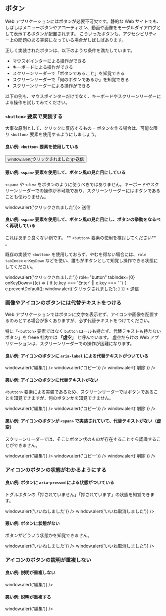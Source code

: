 
## ボタン

Web アプリケーションにはボタンが必要不可欠です。静的な Web サイトでも、しばしばメニューボタンやアコーディオン、動画や画像をモーダルダイアログとして表示するボタンが配置されます。
こういったボタンも、アクセシビリティー上の問題のある実装になっている場合がしばしばあります。

正しく実装されたボタンは、以下のような条件を満たしています。

- マウスポインターによる操作ができる
- キーボードによる操作ができる
- スクリーンリーダーで「ボタンであること」を知覚できる
- スクリーンリーダーで「何のボタンであるか」を知覚できる
- スクリーンリーダーによる操作ができる

以下の例も、マウスポインターだけでなく、キーボードやスクリーンリーダーによる操作を試してみてください。

### `<button>` 要素で実装する

大事な原則として、クリックに反応するもの = ボタンを作る場合は、可能な限り `<button>` 要素を使用するようにしましょう。

#### 良い例: `<button>` 要素を使用している

<div className={styles.example}>
  <Button onClick={() => window.alert('クリックされました')}>送信</Button>
</div>

#### 悪い例: `<span>` 要素を使用して、ボタン風の見た目にしている

`<span>` や `<div>` をボタンのように使うべきではありません。キーボードやスクリーンリーダーでの操作が不可能であり、スクリーンリーダーにはボタンであることも伝わりません。

<div className={styles.example}>
  <FakeButton onClick={() => window.alert('クリックされました')}>
    送信
  </FakeButton>
</div>

#### 良い例: `<span>` 要素を使用して、ボタン風の見た目にし、ボタンの挙動をなるべく再現している

これはあまり良くない例です。 ** `<button>` 要素の使用を検討してください** 。

既存の実装で `<button>` を使用しておらず、やむを得ない場合には、`role` `tabIndex` `onKeyDown` などを使い、誰もがボタンとして知覚し操作できる状態にしてください。

<div className={styles.example}>
  <FakeButton
    onClick={() => window.alert('クリックされました')}
    role="button"
    tabIndex={0}
    onKeyDown={(e) => {
      if (e.key === 'Enter' || e.key === ' ') {
        e.preventDefault();
        window.alert('クリックされました');
      }
    }}
  >
    送信
  </FakeButton>
</div>

### 画像やアイコンのボタンには代替テキストをつける

Web アプリケーションではボタンに文字を表示せず、アイコンや画像を配置するのみとする場合が多くありますが、必ず代替テキストをつけてください。

特に「`<button>` 要素ではなく `button` ロールも持たず、代替テキストも持たないボタン」を freee 社内では **「虚空」** と呼んでいます。
虚空だらけの Web アプリケーションは、スクリーンリーダーでの操作が困難になります。

#### 良い例: アイコンのボタンに `aria-label` による代替テキストがついている

<div className={styles.example}>
  <IconButton
    IconComponent={MdEdit}
    ariaLabel="編集"
    onClick={() => window.alert('編集')}
  />
  <IconButton
    IconComponent={MdContentCopy}
    ariaLabel="コピー"
    onClick={() => window.alert('コピー')}
  />
  <IconButton
    IconComponent={MdDelete}
    ariaLabel="削除"
    onClick={() => window.alert('削除')}
  />
</div>

#### 悪い例: アイコンのボタンに代替テキストがない

`<button>` 要素による実装であるため、スクリーンリーダーではボタンであることを知覚できますが、何のボタンかを知覚できません。

<div className={styles.example}>
  <IconButton IconComponent={MdEdit} onClick={() => window.alert('編集')} />
  <IconButton
    IconComponent={MdContentCopy}
    onClick={() => window.alert('コピー')}
  />
  <IconButton IconComponent={MdDelete} onClick={() => window.alert('削除')} />
</div>

#### 悪い例: アイコンのボタンが `<span>` で実装されていて、代替テキストがない（虚空）

スクリーンリーダーでは、そこにボタン状のものが存在することすら認識することができません。

<div className={styles.example}>
  <FakeIconButton IconComponent={MdEdit} onClick={() => window.alert('編集')} />
  <FakeIconButton
    IconComponent={MdContentCopy}
    onClick={() => window.alert('コピー')}
  />
  <FakeIconButton
    IconComponent={MdDelete}
    onClick={() => window.alert('削除')}
  />
</div>

### アイコンのボタンの状態がわかるようにする

#### 良い例: ボタンに `aria-pressed` による状態がついている

トグルボタンの「押されていません」「押されています」の状態を知覚できます。

<div className={styles.example}>
  <IconButton
    IconComponent={MdFavoriteBorder}
    ariaLabel="いいね"
    ariaPressed="false"
    onClick={() => window.alert('いいねしました')}
  />
  <IconButton
    IconComponent={MdFavorite}
    ariaLabel="いいね"
    ariaPressed="true"
    onClick={() => window.alert('いいね取消しました')}
  />
</div>

#### 悪い例: ボタンに状態がない

ボタンがどういう状態かを知覚できません。

<div className={styles.example}>
  <IconButton
    ariaLabel="いいね"
    IconComponent={MdFavoriteBorder}
    onClick={() => window.alert('いいねしました')}
  />
  <IconButton
    ariaLabel="いいね"
    IconComponent={MdFavorite}
    onClick={() => window.alert('いいね取消しました')}
  />
</div>

### アイコンのボタンの説明が重複しない

#### 良い例: 説明が重複しない

<div className={styles.example}>
  <IconButton
    ariaLabel="編集"
    text="編集"
    IconComponent={MdEdit}
    onClick={() => window.alert('編集')}
  />
</div>

#### 悪い例: 説明が重複する

<div className={styles.example}>
  <IconButton
    iconLabel="編集"
    text="編集"
    IconComponent={MdEdit}
    onClick={() => window.alert('編集')}
  />
</div>
